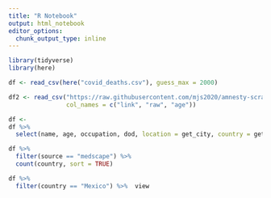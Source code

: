 ```yaml
---
title: "R Notebook"
output: html_notebook
editor_options: 
  chunk_output_type: inline
---
```



```r
library(tidyverse)
library(here)

df <- read_csv(here("covid_deaths.csv"), guess_max = 2000)
```

```r
df2 <- read_csv("https://raw.githubusercontent.com/mjs2020/amnesty-scraping/master/medscape/latest-data.csv?token=ADCD43JODO3PZ36FD7PASWC675AYC",
                col_names = c("link", "raw", "age"))
```


```r
df <- 
df %>% 
  select(name, age, occupation, dod, location = get_city, country = get_country, lat, lng, source, raw_data)
```

```r
df %>%
  filter(source == "medscape") %>% 
  count(country, sort = TRUE)
```

```r
df %>% 
  filter(country == "Mexico") %>%  view
```

